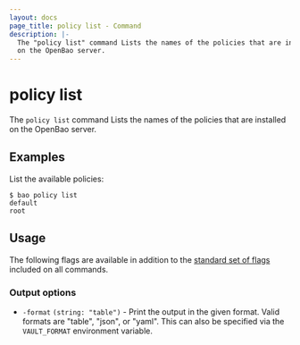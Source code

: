 ```yaml
---
layout: docs
page_title: policy list - Command
description: |-
  The "policy list" command Lists the names of the policies that are installed
  on the OpenBao server.
---
```


# policy list

The `policy list` command Lists the names of the policies that are installed on
the OpenBao server.

## Examples

List the available policies:

```shell-session
$ bao policy list
default
root
```

## Usage

The following flags are available in addition to the [standard set of
flags](/vault/docs/commands) included on all commands.

### Output options

- `-format` `(string: "table")` - Print the output in the given format. Valid
  formats are "table", "json", or "yaml". This can also be specified via the
  `VAULT_FORMAT` environment variable.
